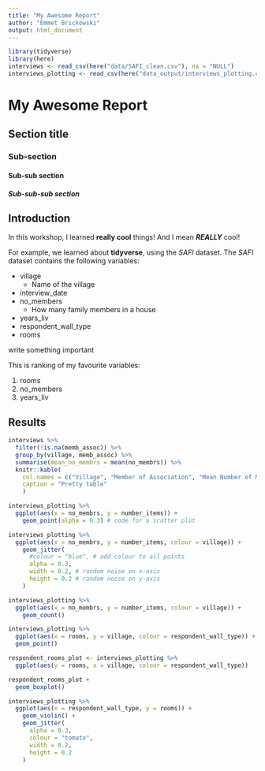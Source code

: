 ```yaml
---
title: "My Awesome Report"
author: "Emmet Brickowski"
output: html_document
---
```


```r
library(tidyverse)
library(here)
interviews <- read_csv(here("data/SAFI_clean.csv"), na = "NULL")
interviews_plotting <- read_csv(here("data_output/interviews_plotting.csv"))
```


# My Awesome Report
## Section title
### Sub-section
#### Sub-sub section
##### Sub-sub-sub section

## Introduction

In this workshop, I learned **really cool** things! And I mean ***REALLY*** cool!

For example, we learned about **tidyverse**, using the *SAFI* dataset. The *SAFI*
dataset contains the following variables:

- village
  + Name of the village
- interview_date
- no_members
  + How many family members in a house
- years_liv
- respondent_wall_type
- rooms

<!-- this is a comment -->

write something important

This is ranking of my favourite variables:

1. rooms
2. no_members
3. years_liv

## Results

```r
interviews %>%
  filter(!is.na(memb_assoc)) %>% 
  group_by(village, memb_assoc) %>% 
  summarise(mean_no_membrs = mean(no_membrs)) %>%
  knitr::kable(
    col.names = c("Village", "Member of Association", "Mean Number of Members"),
    caption = "Pretty table"
    )
```

<!-- data visualisation with ggplot2 -->

```r
interviews_plotting %>% 
  ggplot(aes(x = no_membrs, y = number_items)) + 
    geom_point(alpha = 0.3) # code for a scatter plot
```

```r
interviews_plotting %>% 
  ggplot(aes(x = no_membrs, y = number_items, colour = village)) +
    geom_jitter(
      #colour = "blue", # add colour to all points
      alpha = 0.3, 
      width = 0.2, # random noise on x-axis
      height = 0.2 # random noise on y-axis
    )
```

```r
interviews_plotting %>%
  ggplot(aes(x = no_membrs, y = number_items, colour = village)) +
    geom_count()
```

```r
interviews_plotting %>% 
  ggplot(aes(x = rooms, y = village, colour = respondent_wall_type)) + 
  geom_point()
```

<!-- boxplots might be better...-->

```r
respondent_rooms_plot <- interviews_plotting %>%
  ggplot(aes(y = rooms, x = village, colour = respondent_wall_type))

respondent_rooms_plot +
  geom_boxplot()
```

```r
interviews_plotting %>% 
  ggplot(aes(x = respondent_wall_type, y = rooms)) +
    geom_violin() +
    geom_jitter(
      alpha = 0.3,
      colour = "tomato",
      width = 0.2,
      height = 0.2
    )
```

<!-- Bar plots -->


